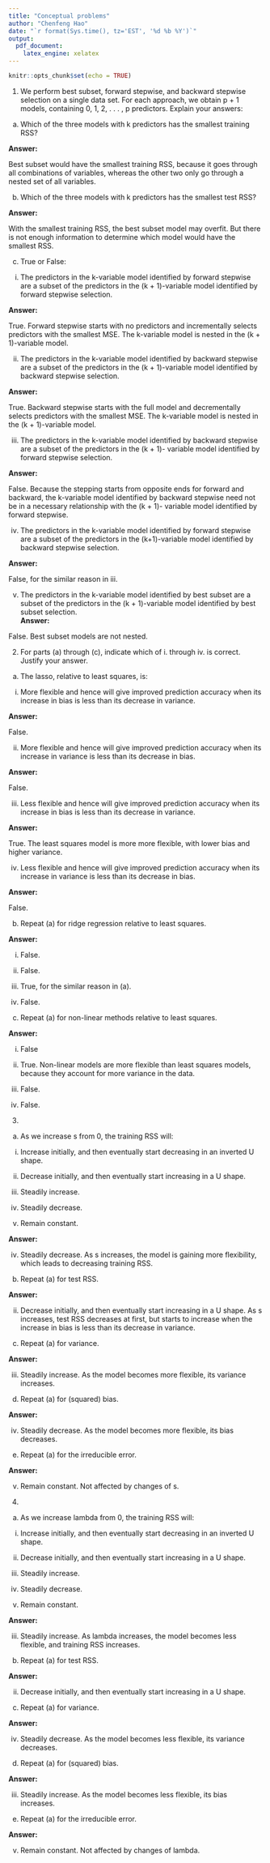 ```yaml
---
title: "Conceptual problems"
author: "Chenfeng Hao"
date: "`r format(Sys.time(), tz='EST', '%d %b %Y')`"
output: 
  pdf_document:
    latex_engine: xelatex
---
```


```r
knitr::opts_chunk$set(echo = TRUE)
```

1. We perform best subset, forward stepwise, and backward stepwise selection on a single data set. For each approach, we obtain p + 1 models, containing 0, 1, 2, . . . , p predictors. Explain your answers:  

(a) Which of the three models with k predictors has the smallest training RSS?  

**Answer: **  

Best subset would have the smallest training RSS, because it goes through all combinations of variables, whereas the other two only go through a nested set of all variables.  

(b) Which of the three models with k predictors has the smallest test RSS?  

**Answer: **  

With the smallest training RSS, the best subset model may overfit. But there is not enough information to determine which model would have the smallest RSS.  

(c) True or False:  

i. The predictors in the k-variable model identified by forward stepwise are a subset of the predictors in the (k + 1)-variable model identified by forward stepwise selection.  

**Answer: **  

True. Forward stepwise starts with no predictors and incrementally selects predictors with the smallest MSE. The k-variable model is nested in the (k + 1)-variable model.  

ii. The predictors in the k-variable model identified by backward stepwise are a subset of the predictors in the (k + 1)-variable model identified by backward stepwise selection.  

**Answer: **  

True. Backward stepwise starts with the full model and decrementally selects predictors with the smallest MSE. The k-variable model is nested in the (k + 1)-variable model. 

iii. The predictors in the k-variable model identified by backward stepwise are a subset of the predictors in the (k + 1)- variable model identified by forward stepwise selection.  

**Answer: **  

False. Because the stepping starts from opposite ends for forward and backward, the k-variable model identified by backward stepwise need not be in a necessary relationship with the (k + 1)- variable model identified by forward stepwise.  

iv. The predictors in the k-variable model identified by forward stepwise are a subset of the predictors in the (k+1)-variable model identified by backward stepwise selection.  

**Answer: **  

False, for the similar reason in iii.  

v. The predictors in the k-variable model identified by best subset are a subset of the predictors in the (k + 1)-variable model identified by best subset selection.   
**Answer: **  

False. Best subset models are not nested.  

2. For parts (a) through (c), indicate which of i. through iv. is correct. Justify your answer.  

(a) The lasso, relative to least squares, is:  

i. More flexible and hence will give improved prediction accuracy when its increase in bias is less than its decrease in variance.  

**Answer: **  

False. 

ii. More flexible and hence will give improved prediction accuracy when its increase in variance is less than its decrease in bias.  

**Answer: **  

False.    

iii. Less flexible and hence will give improved prediction accuracy when its increase in bias is less than its decrease in variance.  

**Answer: **  

True. The least squares model is more more flexible, with lower bias and higher variance.  

iv. Less flexible and hence will give improved prediction accuracy when its increase in variance is less than its decrease in bias.  

**Answer: **  

False.  

(b) Repeat (a) for ridge regression relative to least squares.  

**Answer: **  

i. False.     

ii. False.  

iii. True, for the similar reason in (a).   

iv. False.  

(c) Repeat (a) for non-linear methods relative to least squares.  

**Answer: **  

i. False 

ii. True. Non-linear models are more flexible than least squares models, because they account for more variance in the data. 

iii. False.  

iv. False. 

3.  

(a) As we increase s from 0, the training RSS will:  

i. Increase initially, and then eventually start decreasing in an inverted U shape.  

ii. Decrease initially, and then eventually start increasing in a U shape.  

iii. Steadily increase.  

iv. Steadily decrease.  

v. Remain constant.  

**Answer: **  

iv. Steadily decrease. As s increases, the model is gaining more flexibility, which leads to decreasing training RSS.  

(b) Repeat (a) for test RSS. 

**Answer: **  

ii. Decrease initially, and then eventually start increasing in a U shape. As s increases, test RSS decreases at first, but starts to increase when the increase in bias is less than its decrease in variance.  

(c) Repeat (a) for variance.  

**Answer: **  

iii. Steadily increase. As the model becomes more flexible, its variance increases.  

(d) Repeat (a) for (squared) bias.  

**Answer: **  

iv. Steadily decrease. As the model becomes more flexible, its bias decreases.

(e) Repeat (a) for the irreducible error.  

**Answer: **  

v. Remain constant. Not affected by changes of s. 

4.  

(a) As we increase lambda from 0, the training RSS will:  

i. Increase initially, and then eventually start decreasing in an inverted U shape.  

ii. Decrease initially, and then eventually start increasing in a U shape.  

iii. Steadily increase.  

iv. Steadily decrease.  

v. Remain constant.  

**Answer: **  

iii. Steadily increase. As lambda increases, the model becomes less flexible, and training RSS increases.  

(b) Repeat (a) for test RSS. 

**Answer: **  

ii. Decrease initially, and then eventually start increasing in a U shape.  

(c) Repeat (a) for variance.  

**Answer: **  

iv. Steadily decrease. As the model becomes less flexible, its variance decreases.  

(d) Repeat (a) for (squared) bias.  

**Answer: **  

iii. Steadily increase. As the model becomes less flexible, its bias increases.  

(e) Repeat (a) for the irreducible error.  

**Answer: **  

v. Remain constant. Not affected by changes of lambda.  